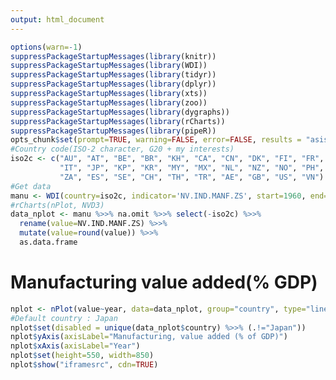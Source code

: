 ```yaml
---
output: html_document
---
```


```r
options(warn=-1)
suppressPackageStartupMessages(library(knitr))
suppressPackageStartupMessages(library(WDI))
suppressPackageStartupMessages(library(tidyr))
suppressPackageStartupMessages(library(dplyr))
suppressPackageStartupMessages(library(xts))
suppressPackageStartupMessages(library(zoo))
suppressPackageStartupMessages(library(dygraphs))
suppressPackageStartupMessages(library(rCharts))
suppressPackageStartupMessages(library(pipeR))
opts_chunk$set(prompt=TRUE, warning=FALSE, error=FALSE, results = "asis", comment=NA, tidy=FALSE)
#Country code(ISO-2 character, G20 + my interests)
iso2c <- c("AU", "AT", "BE", "BR", "KH", "CA", "CN", "DK", "FI", "FR", "DE", "GR", "IN", "ID", 
           "IT", "JP", "KP", "KR", "MY", "MX", "NL", "NZ", "NO", "PH", "PT", "RU", "SA", "SG", 
           "ZA", "ES", "SE", "CH", "TH", "TR", "AE", "GB", "US", "VN")
#Get data
manu <- WDI(country=iso2c, indicator='NV.IND.MANF.ZS', start=1960, end=2013)
#rCharts(nPlot, NVD3)
data_nplot <- manu %>>% na.omit %>>% select(-iso2c) %>>%
  rename(value=NV.IND.MANF.ZS) %>>%
  mutate(value=round(value)) %>>%
  as.data.frame
```
<div align="center"><h1>Manufacturing value added(% GDP)</h1></div>
```r
nplot <- nPlot(value~year, data=data_nplot, group="country", type="lineChart")
#Default country : Japan
nplot$set(disabled = unique(data_nplot$country) %>>% (.!="Japan"))
nplot$yAxis(axisLabel="Manufacturing, value added (% of GDP)")
nplot$xAxis(axisLabel="Year")
nplot$set(height=550, width=850)
nplot$show("iframesrc", cdn=TRUE)
```
<style>iframe.rChart{ width: 100%; height: 600px;}</style>